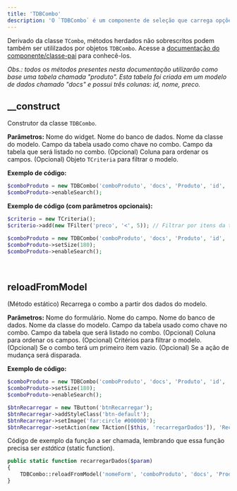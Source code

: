 ```yaml
---
title: 'TDBCombo'
description: 'O `TDBCombo` é um componente de seleção que carrega opções do banco de dados.'
---
```


Derivado da classe `TCombo`, métodos herdados não sobrescritos podem também ser utililzados por objetos `TDBCombo`. Acesse a [documentação do componente/classe-pai](https://madbuilder.mintlify.app/selecao-de-dados-fixos/tcombo) para conhecê-los.

_Obs.: todos os métodos presentes nesta documentação utilizarão como base uma tabela chamada "produto". Esta tabela foi criada em um modelo de dados chamado "docs" e possui três colunas: id, nome, preco._

## __construct
Construtor da classe `TDBCombo`.

**Parâmetros:**
<ResponseField name="$name" type="mixed" required>Nome do widget.</ResponseField>
<ResponseField name="$database" type="mixed" required>Nome do banco de dados.</ResponseField>
<ResponseField name="$model" type="mixed" required>Nome da classe do modelo.</ResponseField>
<ResponseField name="$key" type="mixed" required>Campo da tabela usado como chave no combo.</ResponseField>
<ResponseField name="$value" type="mixed" required>Campo da tabela que será listado no combo.</ResponseField>
<ResponseField name="$ordercolumn" type="mixed" default="NULL">(Opcional) Coluna para ordenar os campos.</ResponseField>
<ResponseField name="$criteria" type="TCriteria" default="NULL">(Opcional) Objeto `TCriteria` para filtrar o modelo.</ResponseField>

**Exemplo de código:**
```php
$comboProduto = new TDBCombo('comboProduto', 'docs', 'Produto', 'id', '{nome}, R$ {preco}');
$comboProduto->enableSearch();
```

**Exemplo de código (com parâmetros opcionais):**
```php
$criterio = new TCriteria();
$criterio->add(new TFilter('preco', '<', 5)); // Filtrar por itens da tabela cujo preço seja menor que 5

$comboProduto = new TDBCombo('comboProduto', 'docs', 'Produto', 'id', '{nome}, R$ {preco}', 'id asc', $criterio);
$comboProduto->setSize(180);
$comboProduto->enableSearch();
```

<br/>

## reloadFromModel
(Método estático) Recarrega o combo a partir dos dados do modelo.

**Parâmetros:**
<ResponseField name="$formname" type="mixed" required>Nome do formulário.</ResponseField>
<ResponseField name="$field" type="mixed" required>Nome do campo.</ResponseField>
<ResponseField name="$database" type="mixed" required>Nome do banco de dados.</ResponseField>
<ResponseField name="$model" type="mixed" required>Nome da classe do modelo.</ResponseField>
<ResponseField name="$key" type="mixed" required>Campo da tabela usado como chave no combo.</ResponseField>
<ResponseField name="$value" type="mixed" required>Campo da tabela que será listado no combo.</ResponseField>
<ResponseField name="$ordercolumn" type="mixed" default="NULL">(Opcional) Coluna para ordenar os campos.</ResponseField>
<ResponseField name="$criteria" type="TCriteria" default="NULL">(Opcional) Critérios para filtrar o modelo.</ResponseField>
<ResponseField name="$startEmpty" type="mixed" default="FALSE">(Opcional) Se o combo terá um primeiro item vazio.</ResponseField>
<ResponseField name="$fire_events" type="mixed" default="TRUE">(Opcional) Se a ação de mudança será disparada.</ResponseField>

**Exemplo de código:**
```php
$comboProduto = new TDBCombo('comboProduto', 'docs', 'Produto', 'id', '{nome}', 'id asc');
$comboProduto->setSize(180);
$comboProduto->enableSearch();

$btnRecarregar = new TButton('btnRecarregar');
$btnRecarregar->addStyleClass('btn-default');
$btnRecarregar->setImage('far:circle #000000');
$btnRecarregar->setAction(new TAction([$this, 'recarregarDados']), 'Recarregar Dados');
```

Código de exemplo da função a ser chamada, lembrando que essa função precisa ser _estática_ (static function).

```php
public static function recarregarDados($param)
{
    TDBCombo::reloadFromModel('nomeForm', 'comboProduto', 'docs', 'Produto', 'id', '{nome}, R$ {preco}', 'preco asc', null, true, true);
}
```